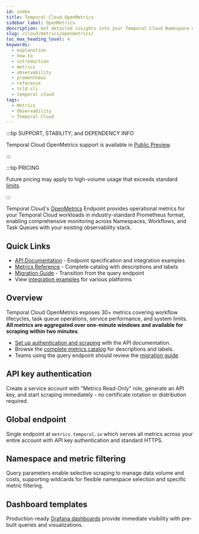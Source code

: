 ```yaml
---
id: index
title: Temporal Cloud OpenMetrics
sidebar_label: OpenMetrics
description: Get detailed insights into your Temporal Cloud Namespace metrics using your own observability tool. Access data with a CA certificate and retain raw metrics for seven days.
slug: /cloud/metrics/openmetrics/
toc_max_heading_level: 4
keywords:
  - explanation
  - how-to
  - introduction
  - metrics
  - observability
  - promentheus
  - reference
  - tcld cli
  - temporal cloud
tags:
  - Metrics
  - Observability
  - Temporal Cloud
---
```


:::tip SUPPORT, STABILITY, and DEPENDENCY INFO

Temporal Cloud OpenMetrics support is available in  [Public Preview](/evaluate/development-production-features/release-stages#public-preview).

:::

:::tip PRICING

Future pricing may apply to high-volume usage that exceeds standard [limits](/production-deployment/cloud/metrics/openmetrics/api-reference#api-limits).

:::

Temporal Cloud's [OpenMetrics](https://openmetrics.io/) Endpoint provides operational metrics for your Temporal Cloud workloads in industry-standard Prometheus format, enabling comprehensive monitoring across Namespaces, Workflows, and Task Queues with your existing observability stack.

## Quick Links
* [API Documentation](/production-deployment/cloud/metrics/openmetrics/api-reference) - Endpoint specification and integration examples
* [Metrics Reference](/production-deployment/cloud/metrics/openmetrics/metrics-reference) - Complete catalog with descriptions and labels
* [Migration Guide](/production-deployment/cloud/metrics/openmetrics/migration-guide) - Transition from the query endpoint
* View [integration examples](https://github.com/temporal-community/cloud-metrics-scrape-examples) for various platforms

## Overview
Temporal Cloud OpenMetrics exposes 30+ metrics covering workflow lifecycles, task queue operations, service performance, and system limits. **All metrics are aggregated over one-minute windows and available for scraping within two minutes**.

* [Set up authentication and scraping](/production-deployment/cloud/metrics/openmetrics/api-reference) with the API documentation. 
* Browse the [complete metrics catalog](/production-deployment/cloud/metrics/openmetrics/metrics-reference) for descriptions and labels. 
* Teams using the query endpoint should review the [migration guide](/production-deployment/cloud/metrics/openmetrics/migration-guide).

## API key authentication
Create a service account with "Metrics Read-Only" role, generate an API key, and start scraping immediately - no certificate rotation or distribution required.

## Global endpoint
Single endpoint at `metrics.temporal.io` which serves all metrics across your entire account with API key authentication and standard HTTPS.

## Namespace and metric filtering
Query parameters enable selective scraping to manage data volume and costs, supporting wildcards for flexible namespace selection and specific metric filtering.

## Dashboard templates
Production-ready [Grafana dashboards](https://github.com/temporalio/dashboards/blob/master/cloud/temporal_cloud_openmetrics.json) provide immediate visibility with pre-built queries and visualizations.
